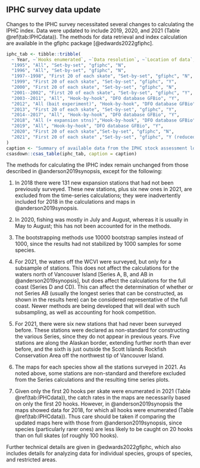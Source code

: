 ## IPHC survey data update

Changes to the IPHC survey necessitated several changes to calculating the IPHC
index. Data were updated to include 2019, 2020, and 2021 (Table
\@ref(tab:IPHCdata)). The methods for data retrieval and index calculation are
available in the gfiphc package [@edwards2022gfiphc].

```r
iphc_tab <- tibble::tribble(
  ~ Year, ~`Hooks enumerated`, ~`Data resolution`, ~`Location of data`, ~WCVI,
  "1995", "All", "Set-by-set", "gfiphc", "N",
  "1996", "All", "Set-by-set", "gfiphc", "N",
  "1997--1998", "First 20 of each skate", "Set-by-set", "gfiphc", "N",
  "1999", "First 20 of each skate", "Set-by-set", "gfiphc", "Y",
  "2000", "First 20 of each skate", "Set-by-set", "gfiphc", "N",
  "2001--2002", "First 20 of each skate", "Set-by-set", "gfiphc", "Y",
  "2003--2011", "All", "Hook-by-hook", "DFO database GFBio", "Y",
  "2012", "All (bait experiment)", "Hook-by-hook", "DFO database GFBio", "Y",
  "2013", "First 20 of each skate", "Set-by-set", "gfiphc", "Y",
  "2014--2017", "All", "Hook-by-hook", "DFO database GFBio", "Y",
  "2018", "All (+ expansion stns)","Hook-by-hook", "DFO database GFBio", "Y",
  "2019", "All", "Hook-by-hook", "DFO database GFBio", "Y",
  "2020", "First 20 of each skate","Set-by-set", "gfiphc", "N",
  "2021", "First 20 of each skate" ,"Set-by-set", "gfiphc", "Y (reduced)"
)
caption <- "Summary of available data from the IPHC stock assessment longline surveys, updating Table G.1 from Anderson et al. (2019). 'Data resolution' indicates at what level the data are available, and 'WCVI' indicates whether or not the survey included locations off the west coast of Vancouver Island. 'Location of data' indicates where the data reside."
csasdown::csas_table(iphc_tab, caption = caption)
```

The methods for calculating the IPHC index remain unchanged from those
described in @anderson2019synopsis, except for the following:

   <!-- TODO: check if include in new maps or not. Best not to as some may be outside of current  gfsynopsis plotting region. -->
   <!--iphc-2020-data.pdf and iphc-2021-data.pdf in
   gfiphc have details-->

1. In 2018 there were 131 new expansion stations that had not been previously
   surveyed. These new stations, plus six new ones in 2021, are excluded from
   the time-series calculations; they were inadvertently included
   for 2018 in the calculations and maps in @anderson2019synopsis.

2. In 2020, fishing was mostly in July and August, whereas it is usually in May
   to August; this has not been accounted for in the methods.

3. The bootstrapping methods use 10000 bootstrap samples instead of 1000, since
   the results had not stabilized by 1000 samples for some species.

4. For 2021, the waters off the WCVI were surveyed, but only for a subsample of
   stations. This does not affect the calculations for the waters north of
   Vancouver Island [Series A, B, and AB in @anderson2019synopsis], but does
   affect the calculations for the full coast (Series D and CD). This can
   affect the determination of whether or not Series AB (usually the
   longest series that can be constructed, as shown in the results here) can be
   considered representative of the full coast. Newer methods are being
   developed that will deal with such subsampling, as well as accounting for
   hook competition.

5. For 2021, there were six new stations that had never been surveyed before.
   These stations were declared as non-standard for constructing the various
   Series, since they do not appear in previous years. Five stations are along
   the Alaskan border, extending further north than ever before, and the sixth
   is just outside the Scott Islands Rockfish Conservation Area off the
   northwest tip of Vancouver Island.

6. The maps for each species show all the stations surveyed in 2021. As noted above,
   some stations are non-standard and therefore excluded from the Series calculations and
   the resulting time series plots.

7. Given only the first 20 hooks per skate were enumerated in 2021 (Table
   \@ref(tab:IPHCdata)), the catch rates in the maps are necessarily based on
   only the first 20 hooks. However, in @anderson2019synopsis the maps showed
   data for 2018, for which all hooks were enumerated (Table
   \@ref(tab:IPHCdata)). Thus care should be taken if comparing the updated maps
   here with those from @anderson2019synopsis, since species (particularly rarer
   ones) are less likely to be caught on 20 hooks than on full skates (of
   roughly 100 hooks).

   <!-- See iphc-2021-data.pdf for maps and further details.-->

Further technical details are given in @edwards2022gfiphc, which also includes
details for analyzing data for individual species, groups of species, and
restricted areas.
